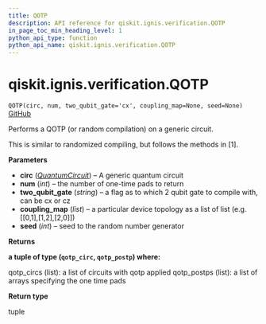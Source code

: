 ```yaml
---
title: QOTP
description: API reference for qiskit.ignis.verification.QOTP
in_page_toc_min_heading_level: 1
python_api_type: function
python_api_name: qiskit.ignis.verification.QOTP
---
```


# qiskit.ignis.verification.QOTP

<span id="qiskit.ignis.verification.QOTP" />

`QOTP(circ, num, two_qubit_gate='cx', coupling_map=None, seed=None)` [GitHub](https://github.com/qiskit-community/qiskit-ignis/tree/stable/0.7/qiskit/ignis/verification/accreditation/qotp.py "view source code")

Performs a QOTP (or random compilation) on a generic circuit.

This is similar to randomized compiling, but follows the methods in \[1].

**Parameters**

*   **circ** ([*QuantumCircuit*](qiskit.circuit.QuantumCircuit "qiskit.circuit.QuantumCircuit")) – A generic quantum circuit
*   **num** (*int*) – the number of one-time pads to return
*   **two\_qubit\_gate** (*string*) – a flag as to which 2 qubit gate to compile with, can be cx or cz
*   **coupling\_map** (*list*) – a particular device topology as a list of list (e.g. \[\[0,1],\[1,2],\[2,0]])
*   **seed** (*int*) – seed to the random number generator

**Returns**

**a tuple of type (`qotp_circ`, `qotp_postp`) where:**

qotp\_circs (list): a list of circuits with qotp applied qotp\_postps (list): a list of arrays specifying the one time pads

**Return type**

tuple

